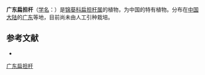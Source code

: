 {{Speciesbox
| name = 广东扁担杆
| status = 
| status_system = 
| image =
| genus = Grewia
| species = kwangtungensis
| authority = H. T. Chang
}}

'''广东扁担杆'''（[[学名|学名]]：{{lang|la|''Grewia kwangtungensis''}}）是[[锦葵科|锦葵科]][[扁担杆属|扁担杆属]]的植物，为中国的特有植物。分布在[[中国大陆|中国大陆]]的[[广东|广东]]等地，目前尚未由人工引种栽培。

== 参考文献 ==
<div class="references-small">
* {{cite web| url =http://www.bioinfo.cn/db05/KmzwSpecies.php?action=view&id=22460| title =广东扁担杆| work =《中国高等植物数据库全库》| publisher =中国科学院微生物研究所| author =昆明植物研究所| accessdate =2009-02-25| deadurl =yes| archiveurl =https://web.archive.org/web/20160305023617/http://www.bioinfo.cn/db05/KmzwSpecies.php?action=view&id=22460| archivedate =2016-03-05}}
</div>
{{Taxonbar|from=Q11061694}}

[[Category:扁担杆属|广东扁担杆]]


{{植物小作品}}